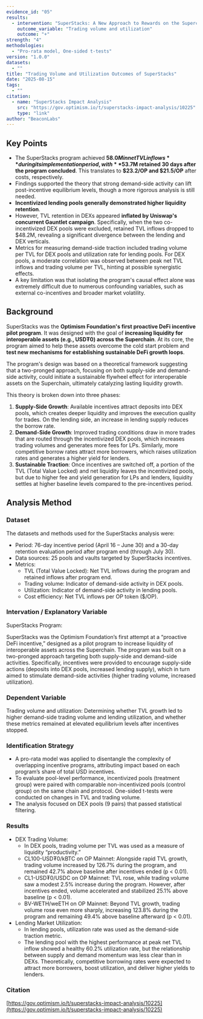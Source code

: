 ```yaml
---
evidence_id: "05"
results:
  - intervention: "SuperStacks: A New Approach to Rewards on the Superchain"
    outcome_variable: "Trading volume and utilization"
    outcome: "+"
strength: "4"
methodologies:
  - "Pro-rata model, One-sided t-tests"
version: "1.0.0"
datasets:
  - ""
title: "Trading Volume and Utilization Outcomes of SuperStacks"
date: "2025-08-15"
tags:
  - ""
citation:
  - name: "SuperStacks Impact Analysis"
    src: "https://gov.optimism.io/t/superstacks-impact-analysis/10225"
    type: "link"
author: "BeaconLabs"
---
```


## Key Points
- The SuperStacks program achieved **$58.0M in net TVL inflows** during its implementation period, with **$53.7M retained 30 days after the program concluded**. This translates to **$23.2/OP and $21.5/OP** after costs, respectively.
- Findings supported the theory that strong demand-side activity can lift post-incentive equilibrium levels, though a more rigorous analysis is still needed.
- **Incentivized lending pools generally demonstrated higher liquidity retention**.
- However, TVL retention in DEXs appeared **inflated by Uniswap's concurrent Gauntlet campaign**. Specifically, when the two co-incentivized DEX pools were excluded, retained TVL inflows dropped to $48.2M, revealing a significant divergence between the lending and DEX verticals.
- Metrics for measuring demand-side traction included trading volume per TVL for DEX pools and utilization rate for lending pools. For DEX pools, a moderate correlation was observed between peak net TVL inflows and trading volume per TVL, hinting at possible synergistic effects.
- A key limitation was that isolating the program's causal effect alone was extremely difficult due to numerous confounding variables, such as external co-incentives and broader market volatility.

## Background

SuperStacks was the **Optimism Foundation's first proactive DeFi incentive pilot program**. It was designed with the goal of **increasing liquidity for interoperable assets (e.g., USD₮0) across the Superchain**. At its core, the program aimed to help these assets overcome the cold start problem and **test new mechanisms for establishing sustainable DeFi growth loops**.

The program's design was based on a theoretical framework suggesting that a two-pronged approach, focusing on both supply-side and demand-side activity, could initiate a sustainable flywheel effect for interoperable assets on the Superchain, ultimately catalyzing lasting liquidity growth.

This theory is broken down into three phases:
1.  **Supply-Side Growth**: Available incentives attract deposits into DEX pools, which creates deeper liquidity and improves the execution quality for trades. On the lending side, an increase in lending supply reduces the borrow rate.
2.  **Demand-Side Growth**: Improved trading conditions draw in more trades that are routed through the incentivized DEX pools, which increases trading volumes and generates more fees for LPs. Similarly, more competitive borrow rates attract more borrowers, which raises utilization rates and generates a higher yield for lenders.
3.  **Sustainable Traction**: Once incentives are switched off, a portion of the TVL (Total Value Locked) and net liquidity leaves the incentivized pools, but due to higher fee and yield generation for LPs and lenders, liquidity settles at higher baseline levels compared to the pre-incentives period.

## Analysis Method

### Dataset

The datasets and methods used for the SuperStacks analysis were:

- Period: 76-day incentive period (April 16 – June 30) and a 30-day retention evaluation period after program end (through July 30).
- Data sources: 25 pools and vaults targeted by SuperStacks incentives.
- Metrics:
  - TVL (Total Value Locked): Net TVL inflows during the program and retained inflows after program end.
  - Trading volume: Indicator of demand-side activity in DEX pools.
  - Utilization: Indicator of demand-side activity in lending pools.
  - Cost efficiency: Net TVL inflows per OP token ($/OP).

### Intervation / Explanatory Variable

SuperStacks Program: 

SuperStacks was the Optimism Foundation’s first attempt at a “proactive DeFi incentive,” designed as a pilot program to increase liquidity of interoperable assets across the Superchain. The program was built on a two-pronged approach targeting both supply-side and demand-side activities. Specifically, incentives were provided to encourage supply-side actions (deposits into DEX pools, increased lending supply), which in turn aimed to stimulate demand-side activities (higher trading volume, increased utilization).

### Dependent Variable

Trading volume and utilization: Determining whether TVL growth led to higher demand-side trading volume and lending utilization, and whether these metrics remained at elevated equilibrium levels after incentives stopped.

### Identification Strategy

- A pro-rata model was applied to disentangle the complexity of overlapping incentive programs, attributing impact based on each program’s share of total USD incentives.
- To evaluate pool-level performance, incentivized pools (treatment group) were paired with comparable non-incentivized pools (control group) on the same chain and protocol. One-sided t-tests were conducted on changes in TVL and trading volume.
- The analysis focused on DEX pools (9 pairs) that passed statistical filtering.

### Results
- DEX Trading Volume:
  - In DEX pools, trading volume per TVL was used as a measure of liquidity “productivity.”
  - CL100-USD₮0/kBTC on OP Mainnet: Alongside rapid TVL growth, trading volume increased by 126.7% during the program, and remained 42.7% above baseline after incentives ended (p < 0.01).
  - CL1-USD₮0/USDC on OP Mainnet: TVL rose, while trading volume saw a modest 2.5% increase during the program. However, after incentives ended, volume accelerated and stabilized 25.1% above baseline (p < 0.01).
  - BV-WETH/weETH on OP Mainnet: Beyond TVL growth, trading volume rose even more sharply, increasing 123.8% during the program and remaining 49.4% above baseline afterward (p < 0.01).
- Lending Market Utilization:
  - In lending pools, utilization rate was used as the demand-side traction metric.
  - The lending pool with the highest performance at peak net TVL inflow showed a healthy 60.2% utilization rate, but the relationship between supply and demand momentum was less clear than in DEXs. Theoretically, competitive borrowing rates were expected to attract more borrowers, boost utilization, and deliver higher yields to lenders.

### Citation

[https://gov.optimism.io/t/superstacks-impact-analysis/10225](https://gov.optimism.io/t/superstacks-impact-analysis/10225)
